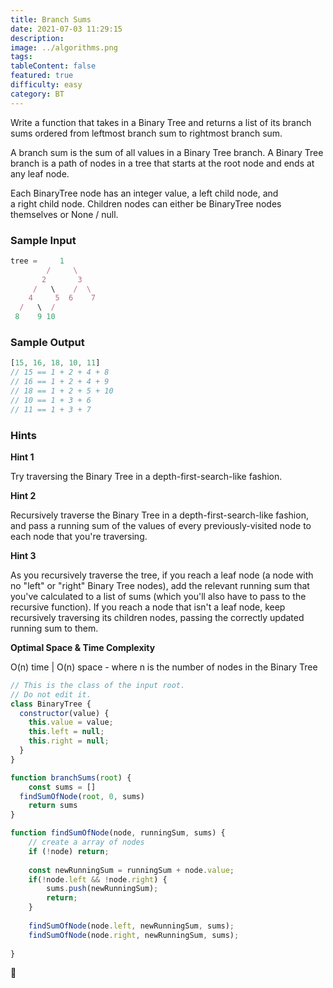 ```yaml
---
title: Branch Sums
date: 2021-07-03 11:29:15
description:
image: ../algorithms.png
tags:
tableContent: false
featured: true
difficulty: easy
category: BT
---
```


Write a function that takes in a Binary Tree and returns a list of its branch sums ordered from leftmost branch sum to rightmost branch sum.

A branch sum is the sum of all values in a Binary Tree branch. A Binary Tree branch is a path of nodes in a tree that starts at the root node and ends at any leaf node.

Each BinaryTree node has an integer value, a left child node, and a right child node. Children nodes can either be BinaryTree nodes themselves or None / null.

### Sample Input

```js
tree =     1
        /     \
       2       3
     /   \    /  \
    4     5  6    7
  /   \  /
 8    9 10
```

### Sample Output

```js
[15, 16, 18, 10, 11]
// 15 == 1 + 2 + 4 + 8
// 16 == 1 + 2 + 4 + 9
// 18 == 1 + 2 + 5 + 10
// 10 == 1 + 3 + 6
// 11 == 1 + 3 + 7
```

### Hints

**Hint 1**

Try traversing the Binary Tree in a depth-first-search-like fashion.

**Hint 2**

Recursively traverse the Binary Tree in a depth-first-search-like fashion, and pass a running sum of the values of every previously-visited node to each node that you're traversing.

**Hint 3**

As you recursively traverse the tree, if you reach a leaf node (a node with no "left" or "right" Binary Tree nodes), add the relevant running sum that you've calculated to a list of sums (which you'll also have to pass to the recursive function). If you reach a node that isn't a leaf node, keep recursively traversing its children nodes, passing the correctly updated running sum to them.

**Optimal Space & Time Complexity**

O(n) time | O(n) space - where n is the number of nodes in the Binary Tree

```js
// This is the class of the input root.
// Do not edit it.
class BinaryTree {
  constructor(value) {
    this.value = value;
    this.left = null;
    this.right = null;
  }
}

function branchSums(root) {
	const sums = []
  findSumOfNode(root, 0, sums)
	return sums
}

function findSumOfNode(node, runningSum, sums) {
	// create a array of nodes
	if (!node) return;
	
	const newRunningSum = runningSum + node.value;
	if(!node.left && !node.right) {
		sums.push(newRunningSum);
		return;
	}
	
	findSumOfNode(node.left, newRunningSum, sums);
	findSumOfNode(node.right, newRunningSum, sums);
	
}
```

🧤
